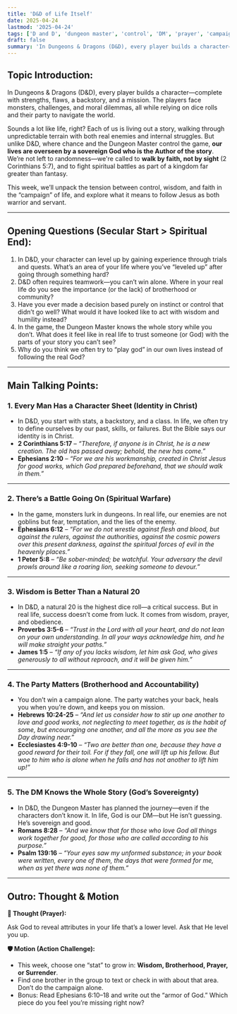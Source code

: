 ```yaml
---
title: 'D&D of Life Itself'
date: 2025-04-24
lastmod: '2025-04-24'
tags: ['D and D', 'dungeon master', 'control', 'DM', 'prayer', 'campaign']
draft: false
summary: 'In Dungeons & Dragons (D&D), every player builds a character—complete with strengths, flaws, a backstory, and a mission. The players face monsters, challenges, and moral dilemmas...'
---
```


## **Topic Introduction:**

In Dungeons & Dragons (D&D), every player builds a character—complete with strengths, flaws, a backstory, and a mission. The players face monsters, challenges, and moral dilemmas, all while relying on dice rolls and their party to navigate the world.

Sounds a lot like life, right? Each of us is living out a story, walking through unpredictable terrain with both real enemies and internal struggles. But unlike D&D, where chance and the Dungeon Master control the game, **our lives are overseen by a sovereign God who is the Author of the story**. We’re not left to randomness—we're called to **walk by faith, not by sight** (2 Corinthians 5:7), and to fight spiritual battles as part of a kingdom far greater than fantasy.

This week, we’ll unpack the tension between control, wisdom, and faith in the “campaign” of life, and explore what it means to follow Jesus as both warrior and servant.

---

## **Opening Questions (Secular Start > Spiritual End):**

1. In D&D, your character can level up by gaining experience through trials and quests. What’s an area of your life where you’ve “leveled up” after going through something hard?
2. D&D often requires teamwork—you can’t win alone. Where in your real life do you see the importance (or the lack) of brotherhood or community?
3. Have you ever made a decision based purely on instinct or control that didn’t go well? What would it have looked like to act with wisdom and humility instead?
4. In the game, the Dungeon Master knows the whole story while you don’t. What does it feel like in real life to trust someone (or God) with the parts of your story you can’t see?
5. Why do you think we often try to “play god” in our own lives instead of following the real God?

---

## **Main Talking Points:**

### **1. Every Man Has a Character Sheet (Identity in Christ)**

- In D&D, you start with stats, a backstory, and a class. In life, we often try to define ourselves by our past, skills, or failures. But the Bible says our identity is in Christ.
- **2 Corinthians 5:17** – _“Therefore, if anyone is in Christ, he is a new creation. The old has passed away; behold, the new has come.”_
- **Ephesians 2:10** – _“For we are his workmanship, created in Christ Jesus for good works, which God prepared beforehand, that we should walk in them.”_

---

### **2. There’s a Battle Going On (Spiritual Warfare)**

- In the game, monsters lurk in dungeons. In real life, our enemies are not goblins but fear, temptation, and the lies of the enemy.
- **Ephesians 6:12** – _“For we do not wrestle against flesh and blood, but against the rulers, against the authorities, against the cosmic powers over this present darkness, against the spiritual forces of evil in the heavenly places.”_
- **1 Peter 5:8** – _“Be sober-minded; be watchful. Your adversary the devil prowls around like a roaring lion, seeking someone to devour.”_

---

### **3. Wisdom is Better Than a Natural 20**

- In D&D, a natural 20 is the highest dice roll—a critical success. But in real life, success doesn’t come from luck. It comes from wisdom, prayer, and obedience.
- **Proverbs 3:5-6** – _“Trust in the Lord with all your heart, and do not lean on your own understanding. In all your ways acknowledge him, and he will make straight your paths.”_
- **James 1:5** – _“If any of you lacks wisdom, let him ask God, who gives generously to all without reproach, and it will be given him.”_

---

### **4. The Party Matters (Brotherhood and Accountability)**

- You don’t win a campaign alone. The party watches your back, heals you when you’re down, and keeps you on mission.
- **Hebrews 10:24-25** – _“And let us consider how to stir up one another to love and good works, not neglecting to meet together, as is the habit of some, but encouraging one another, and all the more as you see the Day drawing near.”_
- **Ecclesiastes 4:9-10** – _“Two are better than one, because they have a good reward for their toil. For if they fall, one will lift up his fellow. But woe to him who is alone when he falls and has not another to lift him up!”_

---

### **5. The DM Knows the Whole Story (God’s Sovereignty)**

- In D&D, the Dungeon Master has planned the journey—even if the characters don’t know it. In life, God is our DM—but He isn’t guessing. He’s sovereign and good.
- **Romans 8:28** – _“And we know that for those who love God all things work together for good, for those who are called according to his purpose.”_
- **Psalm 139:16** – _“Your eyes saw my unformed substance; in your book were written, every one of them, the days that were formed for me, when as yet there was none of them.”_

---

## **Outro: Thought & Motion**

**🧠 Thought (Prayer):**

Ask God to reveal attributes in your life that’s a lower level. Ask that He level you up.

**🛡️ Motion (Action Challenge):**

- This week, choose one “stat” to grow in: **Wisdom, Brotherhood, Prayer, or Surrender**.
- Find one brother in the group to text or check in with about that area. Don’t do the campaign alone.
- Bonus: Read Ephesians 6:10–18 and write out the “armor of God.” Which piece do you feel you’re missing right now?
